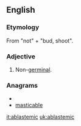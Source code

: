 ==English==

===Etymology===
From {{etyl|grc}} {{term|lang=grc|ἀ-}} "not" + {{term|lang=grc|βλαστός}} "bud, shoot".

===Adjective===
{{en-adj|-}}

# {{biology}} Non-[[germinal]].

===Anagrams===
* {{alphagram|aabceilmst}}
* [[masticable#English|masticable]]

[[it:ablastemic]]
[[uk:ablastemic]]